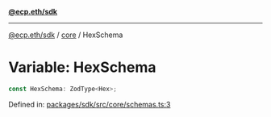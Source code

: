 [**@ecp.eth/sdk**](../../index.mdx)

***

[@ecp.eth/sdk](/sdk-reference/index.mdx) / [core](/sdk-reference/core/index.mdx) / HexSchema

# Variable: HexSchema

```ts
const HexSchema: ZodType<Hex>;
```

Defined in: [packages/sdk/src/core/schemas.ts:3](https://github.com/ecp-eth/comments-monorepo/blob/main/packages/sdk/src/core/schemas.ts#L3)
